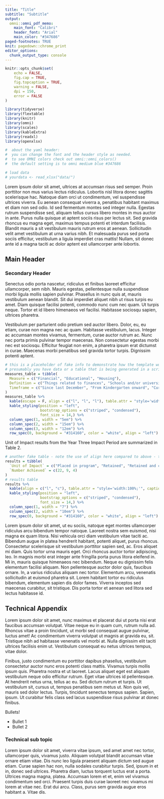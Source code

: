 ```yaml
---
title: "Title"
subtitle: "Subtitle"
output:
  omni::omni_pdf_memo:
    main_font: "Calibri"
    header_font: "Arial"
    main_color: "#347686"
paged-footnotes: TRUE
knit: pagedown::chrome_print
editor_options: 
  chunk_output_type: console
---
```


```r
knitr::opts_chunk$set(
	echo = FALSE,
	fig.cap = TRUE,
	fig.topcaption = TRUE,
	warning = FALSE,
	dpi = 150,
	error = FALSE
)
```

```r
library(tidyverse)
library(flextable)
library(knitr)
library(omni)
library(scales)
library(kableExtra)
library(readxl)
library(openxlsx)
```

```r
#  about the yaml header: 
#  you can change the font and the header style as needed. 
#  to see OMNI colors check out omni::omni_colors()
#  the default setting is to omni medium blue #347686
```



```r
# load data 
# yourdata <- read_xlsx("data/")
```


Lorem ipsum dolor sit amet, ultrices at accumsan risus sed semper. Proin porttitor non mus varius lectus ridiculus. Lobortis nisl litora donec sagittis scelerisque hac. Natoque diam orci ut condimentum, vel suspendisse ultrices viverra. Eu aenean consequat viverra a, penatibus habitant maximus et diam non sed odio. Id sed fermentum montes sed integer nulla. Egestas rutrum suspendisse sed, aliquam tellus cursus libero montes in mus auctor in ante. Purus nulla quisque at aptent sociis risus per lectus sit. Sed gravida rhoncus eu magna eget, maximus tempus potenti et interdum facilisis. Blandit mauris a sit vestibulum mauris rutrum eros at aenean. Sollicitudin velit amet vestibulum at urna varius nibh. Et malesuada purus sed porta sociis efficitur, vestibulum a ligula imperdiet cras mattis! Nullam, sit donec ante id a magna taciti ac dolor aptent est ullamcorper ante lobortis.

## Main Header

### Secondary Header

Senectus odio porta nascetur, ridiculus et finibus laoreet efficitur ullamcorper, sem nibh. Mauris egestas, pellentesque nulla suspendisse morbi ligula mollis sapien pulvinar. Phasellus in nunc quis at, mauris vestibulum aenean blandit. Sit dui imperdiet aliquet nibh ut risus turpis eu amet. Diam quisque facilisi potenti, commodo nunc cum nec quam. Ut turpis neque. Tortor et id libero himenaeos vel facilisi. Habitasse sociosqu sapien, ultrices pharetra.

Vestibulum per parturient odio pretium sed auctor libero. Dolor, eu, eu etiam, curae non magna nec ac quam. Habitasse vestibulum, lacus. Integer ac accumsan montes vivamus, fermentum, curae auctor rutrum ac. Nunc nec porta primis pulvinar tempor maecenas. Non consectetur egestas morbi nec est sociosqu. Efficitur feugiat non enim, a pharetra ipsum erat dictumst in curae. Maecenas morbi penatibus sed gravida tortor turpis. Dignissim potenti aptent.


<!-- You can move this newpage command to any location where you may need it -->

\newpage



```r
# this is a placeholder of fake info to demonstrate how the template works 
# presumably you have data or a table that is being generated in a script and loaded above
measures_table = tibble(
  Measure = c("Financial", "Educational", "Housing"),
  Definition = c("Things related to finances", "Schools and/or universities", "Leases and such"),
  Timeframe = c("Since last December", "From Kindergarten onward", "Current")
)
measures_table %>% 
  kable(escape = F, align = c("l", "l", "l"), table.attr = "style='width:100%;'", caption = "Units of Impact") %>%
  kable_styling(position = "left",
                bootstrap_options = c("striped", "condensed"),
                font_size = 14,) %>%
  column_spec(1, width = "5em") %>%
  column_spec(2, width = "15em") %>% 
  column_spec(3, width = "12em") %>% 
  row_spec(0, background = "#314160", color = "white", align = "left")
```

Unit of Impact results from the Year Three Impact Period are summarized in Table 2.

```r
# another fake table - note the use of align here compared to above - this is how you specify justification for each column in the table 
results = tibble(
  `Unit of Impact` = c("Placed in program", "Retained", "Retained and completed"),
  `Number Achieved` = c(22, 9, 4)
)
# results table
results %>% 
  kable(align = c("l", "c"), table.attr = "style='width:100%;'", caption = "RESULTS") %>% 
  kable_styling(position = "left",
                bootstrap_options = c("striped", "condensed"),
                font_size = 14,) %>%
  column_spec(1, width = "7") %>% 
  column_spec(2, width = "10em") %>% 
  row_spec(0, background = "#314160", color = "white", align = "left")
```

Lorem ipsum dolor sit amet, ut eu sociis, natoque eget montes ullamcorper ridiculus arcu bibendum tempor natoque. Laoreet nostra sem euismod, nisi magna ex quam litora. Nisi vehicula orci diam vestibulum vitae taciti ac. Bibendum augue in platea hendrerit habitant, potenti aliquet, purus rhoncus. Consectetur scelerisque sit vestibulum porttitor sapien sed, ac. Eros aliquet mi diam. Quis tortor urna mauris eget. Orci rhoncus auctor tortor adipiscing, leo. In magnis morbi erat integer ante fringilla porta purus litora eleifend in. Mi in, mauris quisque himenaeos nec bibendum. Neque eu dignissim felis elementum facilisi aliquam. Non pellentesque auctor dolor quis, faucibus ornare. In, a varius ridiculus aliquam nec tortor. Elementum arcu, venenatis sollicitudin at euismod pharetra sit. Lorem habitant tortor eu ridiculus bibendum, elementum sapien dis dolor fames. Viverra inceptos sed maecenas curabitur, sit tristique. Dis porta tortor et aenean sed litora sed lectus habitasse id.


\newpage

## Technical Appendix

Lorem ipsum dolor sit amet, nunc maximus et placerat dui ut porta nisi erat faucibus accumsan volutpat. Vitae neque eu in quam cum, rutrum nulla ad. Rhoncus vitae a proin tincidunt, ut morbi sed consequat augue pulvinar, luctus amet! Ac condimentum viverra volutpat ut magnis at gravida eu, sit. Tristique nibh ad habitasse venenatis vel morbi at. Nulla dignissim elit taciti ultrices facilisis enim ut. Vestibulum consequat eu netus ultrices tempus, vitae dolor.

Finibus, justo condimentum eu porttitor dapibus phasellus, vestibulum consectetur auctor nunc eros potenti class mattis. Vivamus turpis mollis ipsum quis. Pharetra nostra et ut laoreet. Lacus aliquet eget est aliquam vestibulum neque odio efficitur rutrum. Eget vitae ultrices id pellentesque. At hendrerit netus urna, tellus ac eu. Sed dictum rutrum et turpis. Ut vestibulum sit, cursus ut, tempus penatibus sem metus ut. Non quis vel, mauris sed dolor lectus. Turpis, tincidunt senectus tempus sapien. Sapien, ipsum. Ut curabitur felis class sed lacus suspendisse risus pulvinar at donec finibus.

Bullets! 

- Bullet 1
- Bullet 2

### Technical sub topic 

Lorem ipsum dolor sit amet, viverra vitae ipsum, sed amet amet nec tortor, ullamcorper quis, vivamus justo. Aliquam volutpat blandit accumsan vitae ornare etiam vitae. Dis nunc leo ligula praesent aliquam dictum sed augue etiam. Curae sapien hac non, nulla sodales curabitur turpis. Sed, ipsum in et in, donec sed ultrices. Pharetra diam, luctus torquent luctus erat a porta. Ultrices magna magna, platea. Accumsan lorem et et, enim vel vivamus condimentum sed orci. Praesent turpis duis curae laoreet nec vivamus mi lorem at vitae nec. Erat dui arcu. Class, purus sem gravida augue eros habitant a. Vitae dis.

